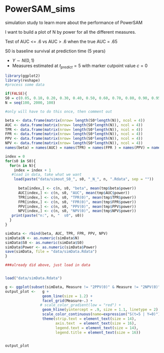 PowerSAM_sims
=============

simulation study to learn more about the performance of PowerSAM 

I want to build a plot of N by power for all the different measures. 

Test of AUC <= .6 vs AUC > .6 when the true AUC = .65

S0 is baseline survival at prediction time (5 years)

 - $Y \sim N(0,1)$
 - Measures estimated at $t_{predict} = 5$ with marker cutpoint value $c = 0$ 

```r
library(ggplot2)
library(reshape)
#process some data

if(FALSE){
S0 = c(0.05, 0.10, 0.20, 0.30, 0.40, 0.50, 0.60, 0.70, 0.80, 0.90, 0.95)
N = seq(100, 2000, 100)

#only will have to do this once, then comment out

beta <- data.frame(matrix(nrow= length(S0*length(N)), ncol = 4))
AUC <- data.frame(matrix(nrow= length(S0*length(N)), ncol = 4))
TPR <- data.frame(matrix(nrow= length(S0*length(N)), ncol = 4))
FPR <- data.frame(matrix(nrow= length(S0*length(N)), ncol = 4))
PPV <- data.frame(matrix(nrow= length(S0*length(N)), ncol = 4))
NPV <- data.frame(matrix(nrow= length(S0*length(N)), ncol = 4))
names(beta) = names(AUC) = names(TPR) = names(FPR ) = names(PPV) = names(NPV) <- c("N", "S0", "Measure", "Power")

index = 0
for(s0 in S0){
  for(n in N){
    index = index + 1
   #load in data, take what we want
    load(paste("data/simout_S0_", s0, "_N_", n, ".Rdata", sep = ""))
    
      beta[index,] <- c(n, s0, "beta", mean(tmp$beta$power))
      AUC[index,] <- c(n, s0, "AUC", mean(tmp$AUC$power))
      TPR[index,] <- c(n, s0, "TPR(0)", mean(tmp$TPR$power))
      FPR[index,] <- c(n, s0, "FPR(0)", mean(tmp$FPR$power))   
      PPV[index,] <- c(n, s0, "PPV(0)", mean(tmp$PPV$power))  
      NPV[index,] <- c(n, s0, "NPV(0)", mean(tmp$NPV$power))   
   print(paste("n:", n, "  s0", s0))
  }  
}

simData <- rbind(beta, AUC, TPR, FPR, PPV, NPV)
simData$N <- as.numeric(simData$N)
simData$S0 <- as.numeric(simData$S0)
simData$Power <- as.numeric(simData$Power)
save(simData, file = "data/simData.Rdata")
}

###already did above, just load in data


load("data/simData.Rdata")

g <- ggplot(subset(simData, Measure != "2PPV(0)" & Measure != "2NPV(0)"), aes(x=N, y= Power, group= factor(S0), color = S0))
output_plot <-   g + 
                 geom_line(size = 1.2) + 
                 facet_grid(Measure~.) + 
                # scale_color_gradient(low = "red") +
                 geom_hline(yintercept = .9, size = 1.1, linetype = 2) +
                 scale_color_continuous(name=expression("S(t=5 | Y=0)"), low = "red") + 
                 theme(strip.text = element_text(size = 14), 
                       axis.text  = element_text(size = 16), 
                       legend.text = element_text(size = 14), 
                       legend.title = element_text(size = 16))
        


```

```r

output_plot

```

